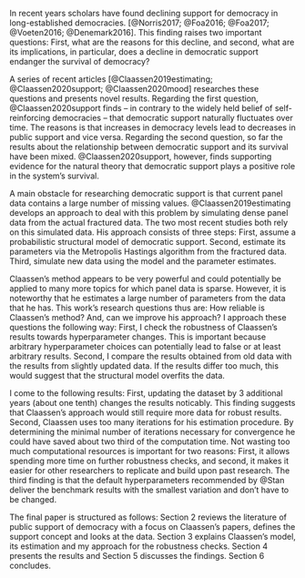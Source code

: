 In recent years scholars have found declining support for democracy in long-established democracies. [@Norris2017; @Foa2016; @Foa2017; @Voeten2016; @Denemark2016]. This finding raises two important questions: First, what are the reasons for this decline, and second, what are its implications, in particular, does a decline in democratic support endanger the survival of democracy?

A series of recent articles [@Claassen2019estimating; @Claassen2020support; @Claassen2020mood] researches these questions and presents novel results. Regarding the first question, @Claassen2020support finds -- in contrary to the widely held belief of self-reinforcing democracies -- that democratic support naturally fluctuates over time. The reasons is that increases in democracy levels lead to decreases in public support and vice versa. Regarding the second question, so far the results about the relationship between democratic support and its survival have been mixed. @Claassen2020support, however, finds supporting evidence for the natural theory that democratic support plays a positive role in the system's survival.

A main obstacle for researching democratic support is that current panel data contains a large number of missing values. @Claassen2019estimating develops an approach to deal with this problem by simulating dense panel data from the actual fractured data. The two most recent studies both rely on this simulated data. His approach consists of three steps: First, assume a probabilistic structural model of democratic support. Second, estimate its parameters via the Metropolis Hastings algorithm from the fractured data. Third, simulate new data using the model and the parameter estimates.

Claassen's method appears to be very powerful and could potentially be applied to many more topics for which panel data is sparse. However, it is noteworthy that he estimates a large number of parameters from the data that he has. This work's research questions thus are: How reliable is Claassen's method? And, can we improve his approach? I approach these questions the following way: First, I check the robustness of Claassen's results towards hyperparameter changes. This is important because arbitrary hyperparameter choices can potentially lead to false or at least arbitrary results. Second, I compare the results obtained from old data with the results from slightly updated data. If the results differ too much, this would suggest that the structural model overfits the data.

I come to the following results: First, updating the dataset by 3 additional years (about one tenth) changes the results noticably. This finding suggests that Claassen's approach would still require more data for robust results. 
Second, Claassen uses too many iterations for his estimation procedure. By determining the minimal number of iterations necessary for convergence he could have saved about two third of the computation time. Not wasting too much computational resources is important for two reasons: First, it allows spending more time on further robustness checks,  and second, it makes it easier for other researchers to replicate and build upon past research. The third finding is that the default hyperparameters recommended by @Stan deliver the benchmark results with the smallest variation and don't have to be changed.

The final paper is structured as follows: Section 2 reviews the literature of public support of democracy with a focus on Claassen's papers, defines the support concept and looks at the data. Section 3 explains Claassen's model, its estimation and my approach for the robustness checks. Section 4 presents the results and Section 5 discusses the findings. Section 6 concludes.